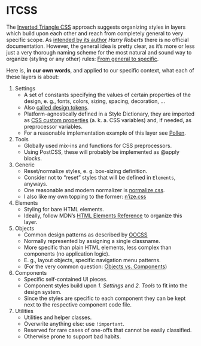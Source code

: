 
<Meta title="Development/Foundations/ITCSS" />

# ITCSS

The [Inverted Triangle CSS](https://www.creativebloq.com/web-design/manage-large-css-projects-itcss-101517528)
approach suggests organizing styles in layers which build upon each other and reach from completely general to
very specific scope. As [intended by its author](https://csswizardry.com/2018/11/itcss-and-skillshare/)
_Harry Roberts_ there is no official documentation. However, the general idea is pretty clear, as it’s more or
less just a very thorough naming scheme for the most natural and sound way to organize (styling or any other)
rules: [From general to specific](https://en.wikipedia.org/wiki/Hierarchy#Containment_hierarchy).

Here is, **in our own words**, and applied to our specific context, what each of these layers is about:

1. Settings
   - A set of constants specifying the values of certain properties of the design, e. g., fonts, colors,
     sizing, spacing, decoration, …
   - Also [called design tokens](https://medium.com/salesforce-ux/living-design-system-3ab1f2280ef7#90cf).
   - Platform-agnostically defined in a Style Dictionary, they are imported as
     [CSS custom properties](https://developer.mozilla.org/en-US/docs/Web/CSS/Using_CSS_custom_properties)
     (a. k. a. CSS variables) and, if needed, as preprocessor variables.
   - For a reasonable implementation example of this layer see [Pollen](https://www.pollen.style/).
2. Tools
   - Globally used mix-ins and functions for CSS preprocessors.
   - Using PostCSS, these will probably be implemented as @apply blocks.
3. Generic
   - Reset/normalize styles, e. g. box-sizing definition.
   - Consider not to “reset” styles that will be defined in `Elements`, anyways.
   - One reasonable and modern normalizer is [normalize.css](https://csstools.github.io/normalize.css/).
   - I also like my own topping to the former: [n’ize.css](https://github.com/smnscp/n-ize.css)
4. Elements
   - Styling for bare HTML elements.
   - Ideally, follow MDN’s [HTML Elements Reference](https://developer.mozilla.org/en-US/docs/Web/HTML/Element)
     to organize this layer.
5. Objects
   - Common design patterns as described by [OOCSS](https://www.smashingmagazine.com/2011/12/an-introduction-to-object-oriented-css-oocss/)
   - Normally represented by assigning a single classname.
   - More specific than plain HTML elements, less complex than components (no application logic).
   - E. g., layout objects, specific navigation menu patterns.
   - (For the very common question:
     [Objects vs. Components](https://www.reddit.com/r/Frontend/comments/4rdf8x/itcss_objects_vs_components/))
6. Components
   - Specific self-contained UI pieces.
   - Component styles build upon _1. Settings_ and _2. Tools_ to fit into the design system.
   - Since the styles are specific to each component they can be kept next to the respective component code file.
7. Utilities
   - Utilities and helper classes.
   - Overwrite anything else: use `!important`.
   - Reserved for rare cases of one-offs that cannot be easily classified.
   - Otherwise prone to support bad habits.
